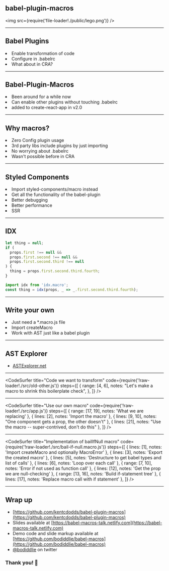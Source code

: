 
<Head>
  <title>babel-plugin-macros</title>
  <meta name="twitter:card" content="summary_large_image" />
  <meta name="twitter:site" content="@bodiddlie" />
  <meta name="twitter:title" content="Babel-Plugin-Macros Talk" />
  <meta
    name="twitter:description"
    content="Slides from my lightning talk on Babel-Plugin-Macros"
  />
  <meta
    name="twitter:image"
    content="https://babel-macros-talk.netlify.com/card.png"
  />
</Head>


<h2><CodeBlock>babel-plugin-macros</CodeBlock></h2>

<img src={require('file-loader!./public/lego.png')} />

---

## Babel Plugins

<List>
  <Appear>
    <li>Enable transformation of code</li>
    <li>
      Configure in <CodeBlock>.babelrc</CodeBlock>
    </li>
    <li>What about in CRA?</li>
  </Appear>
</List>

---

## Babel-Plugin-Macros

<List>
  <Appear>
    <li>Been around for a while now</li>
    <li>
      Can enable other plugins without touching <CodeBlock>.babelrc</CodeBlock>
    </li>
    <li>
      added to <CodeBlock>create-react-app</CodeBlock> in v2.0
    </li>
  </Appear>
</List>

---

## Why macros?

<List>
  <Appear>
    <li>Zero Config plugin usage</li>
    <li>3rd party libs include plugins by just importing</li>
    <li>
      No worrying about <CodeBlock>.babelrc</CodeBlock>
    </li>
    <li>Wasn't possible before in CRA</li>
  </Appear>
</List>

---

## Styled Components

<List>
  <Appear>
    <li>
      Import <CodeBlock>styled-components/macro</CodeBlock> instead
    </li>
    <li>Get all the functionality of the babel-plugin</li>
    <li>Better debugging</li>
    <li>Better performance</li>
    <li>SSR</li>
  </Appear>
</List>

---

## IDX

```js
let thing = null;
if (
  props.first !== null &&
  props.first.second !== null &&
  props.first.second.third !== null
) {
  thing = props.first.second.third.fourth;
}
```

```js
import idx from 'idx.macro';
const thing = idx(props, _ => _.first.second.third.fourth);
```

---

## Write your own

<List>
  <Appear>
    <li>
      Just need a <CodeBlock>*.macro.js</CodeBlock> file
    </li>
    <li>
      Import <CodeBlock>createMacro</CodeBlock>
    </li>
    <li>Work with AST just like a babel plugin</li>
  </Appear>
</List>

---

## AST Explorer

- [ASTExplorer.net](https://astexplorer.net)

---

<CodeSurfer
  title="Code we want to transform"
  code={require('!raw-loader!./src/old-other.js')}
  steps={[
    {
      range: [4, 6],
      notes: "Let's make a macro to shrink this boilerplate check",
    },
  ]}
/>

---

<CodeSurfer
  title="Use our own macro"
  code={require('!raw-loader!./src/app.js')}
  steps={[
    { range: [17, 19], notes: 'What we are replacing' },
    { lines: [2], notes: 'Import the macro' },
    { lines: [9, 10], notes: "One component gets a prop, the other doesn't" },
    { lines: [21], notes: "Use the macro -- super-contrived, don't do this" },
  ]}
/>

---

<CodeSurfer
  title="Implementation of bailIfNull macro"
  code={require('!raw-loader!./src/bail-if-null.macro.js')}
  steps={[
    { lines: [1], notes: 'Import createMacro and optionally MacroError' },
    { lines: [3], notes: 'Export the created macro' },
    { lines: [5], notes: 'Destructure to get babel types and list of calls' },
    { lines: [6], notes: 'Loop over each call' },
    { range: [7, 10], notes: 'Error if not used as function call' },
    { lines: [12], notes: 'Get the prop we are null-checking' },
    { range: [13, 16], notes: 'Build if-statement tree' },
    { lines: [17], notes: 'Replace macro call with if statement' },
  ]}
/>

---

## Wrap up

- [https://github.com/kentcdodds/babel-plugin-macros](https://github.com/kentcdodds/babel-plugin-macros)
- Slides available at [https://babel-macros-talk.netlify.com](https://babel-macros-talk.netlify.com)
- Demo code and slide markup available at [https://github.com/bodiddlie/babel-macros](https://github.com/bodiddlie/babel-macros)
- [@bodiddlie](https://twitter.com/bodiddlie) on twitter

### Thank you! 🤗
